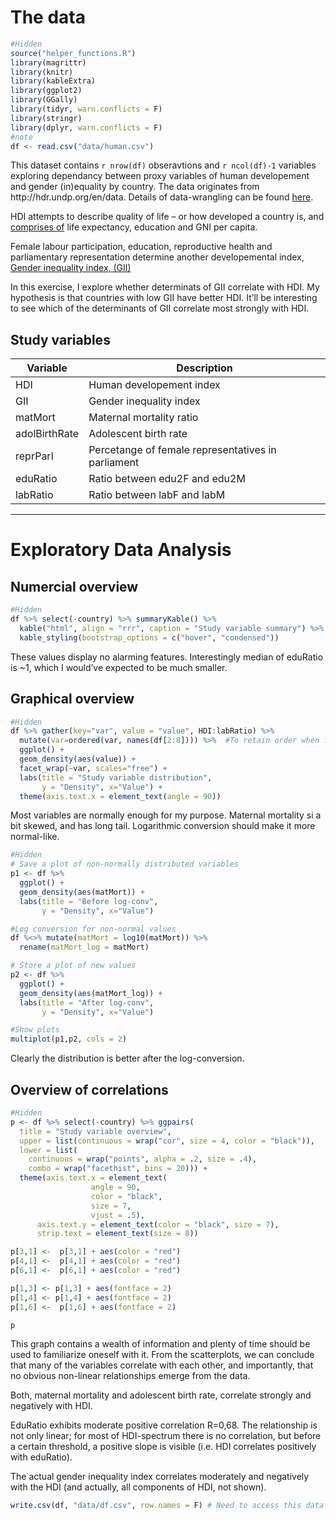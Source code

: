 # The data
```R
#Hidden
source("helper_functions.R")
library(magrittr)
library(knitr)
library(kableExtra)
library(ggplot2)
library(GGally)
library(tidyr, warn.conflicts = F)
library(stringr)
library(dplyr, warn.conflicts = F)
#note
df <- read.csv("data/human.csv")
```
This dataset contains `r nrow(df)` obseravtions and `r ncol(df)-1` variables exploring dependancy between proxy variables of human developement and gender (in)equality by country. The data originates from http://hdr.undp.org/en/data. Details of data-wrangling can be found [here](https://github.com/Juhous/IODS-final/blob/master/create_human.R).

HDI attempts to describe quality of life -- or how developed a country is, and [comprises of](http://hdr.undp.org/en/content/human-development-index-hdi) life expectancy, education and GNI per capita. 

Female labour participation, education, reproductive health and parliamentary representation determine another developemental index, [Gender inequality index, (GII)](http://hdr.undp.org/en/content/gender-inequality-index-gii)

In this exercise, I explore whether determinats of GII  correlate with HDI. My hypothesis is that countries with low GII have better HDI. It'll be interesting to see which of the determinants of GII correlate most strongly with HDI. 

## Study variables

| Variable | Description |
|------|---------|
| HDI | Human developement index |
| GII | Gender inequality index |
| matMort | Maternal mortality ratio |
| adolBirthRate | Adolescent birth rate |
| reprParl | Percetange of female representatives in parliament |
| eduRatio | Ratio between edu2F and edu2M |
| labRatio | Ratio between labF and labM |

***

# Exploratory Data Analysis
## Numercial overview
```r
#Hidden
df %>% select(-country) %>% summaryKable() %>% 
  kable("html", align = "rrr", caption = "Study variable summary") %>%
  kable_styling(bootstrap_options = c("hover", "condensed"))
```

These values display no alarming features. Interestingly median of eduRatio is ~1, which I would've expected to be much smaller. 

## Graphical overview
```R
#Hidden
df %>% gather(key="var", value = "value", HDI:labRatio) %>%
  mutate(var=ordered(var, names(df[2:8]))) %>%  #To retain order when facetting
  ggplot() +
  geom_density(aes(value)) + 
  facet_wrap(~var, scales="free") +
  labs(title = "Study variable distribution", 
       y = "Density", x="Value") +
  theme(axis.text.x = element_text(angle = 90))
```

Most variables are normally enough for my purpose. Maternal mortality si a bit skewed, and has long tail. Logarithmic conversion should make it more normal-like. 

```R
#Hidden
# Save a plot of non-normally distributed variables
p1 <- df %>% 
  ggplot() +
  geom_density(aes(matMort)) + 
  labs(title = "Before log-conv", 
       y = "Density", x="Value") 

#Log conversion for non-normal values
df %<>% mutate(matMort = log10(matMort)) %>% 
  rename(matMort_log = matMort)

# Store a plot of new values
p2 <- df %>% 
  ggplot() +
  geom_density(aes(matMort_log)) + 
  labs(title = "After log-conv", 
       y = "Density", x="Value") 

#Show plots
multiplot(p1,p2, cols = 2)
```

Clearly the distribution is better after the log-conversion. 

## Overview of correlations
```r
#Hidden
p <- df %>% select(-country) %>% ggpairs(
  title = "Study variable overview",
  upper = list(continuous = wrap("cor", size = 4, color = "black")),
  lower = list(
    continuous = wrap("points", alpha = .2, size = .4),
    combo = wrap("facethist", bins = 20))) +
  theme(axis.text.x = element_text(
                  angle = 90,
                  color = "black",
                  size = 7,
                  vjust = .5),
      axis.text.y = element_text(color = "black", size = 7),
      strip.text = element_text(size = 8))

p[3,1] <-  p[3,1] + aes(color = "red")
p[4,1] <-  p[4,1] + aes(color = "red")
p[6,1] <-  p[6,1] + aes(color = "red")

p[1,3] <- p[1,3] + aes(fontface = 2)
p[1,4] <- p[1,4] + aes(fontface = 2)
p[1,6] <-  p[1,6] + aes(fontface = 2)

p
```

This graph contains a wealth of information and plenty of time should be used to familiarize oneself with it. From the scatterplots, we can conclude that many of the variables correlate with each other, and importantly, that no obvious non-linear relationships emerge from the data. 

Both, maternal mortality and adolescent birth rate, correlate strongly and negatively with HDI. 

EduRatio exhibits moderate positive correlation R=0,68. The relationship is not only linear; for most of HDI-spectrum there is no correlation, but before a certain threshold, a positive slope is visible (i.e. HDI correlates positively with eduRatio). 


The actual gender inequality index correlates moderately and negatively  with the HDI (and actually, all components of HDI, not shown). 

```r
write.csv(df, "data/df.csv", row.names = F) # Need to access this dataframe on later .Rmds
```